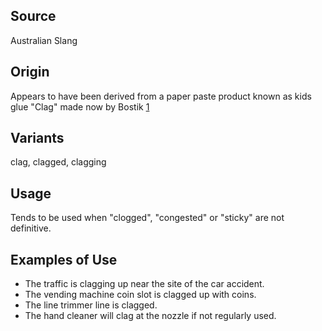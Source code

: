 == Source ==

Australian Slang


== Origin ==

Appears to have been derived from a paper paste product known as kids glue "Clag" made now by Bostik [http://www.clag.com.au] 


== Variants ==

clag, clagged, clagging


== Usage ==

Tends to be used when "clogged", "congested" or "sticky" are not definitive.


== Examples of Use ==

* The traffic is clagging up near the site of the car accident.
* The vending machine coin slot is clagged up with coins.
* The line trimmer line is clagged.
* The hand cleaner will clag at the nozzle if not regularly used.